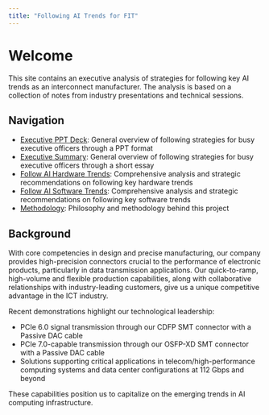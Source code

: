 ```yaml
---
title: "Following AI Trends for FIT"
---
```


# Welcome

This site contains an executive analysis of strategies for following key AI trends as an interconnect manufacturer. The analysis is based on a collection of notes from industry presentations and technical sessions.

## Navigation

- [Executive PPT Deck](EXEC_PPT.qmd): General overview of following strategies for busy executive officers through a PPT format
- [Executive Summary](EXEC_SUM.qmd): General overview of following strategies for busy executive officers through a short essay
- [Follow AI Hardware Trends](HW_REPORT.qmd): Comprehensive analysis and strategic recommendations on following key hardware trends
- [Follow AI Software Trends](SW_REPORT.qmd): Comprehensive analysis and strategic recommendations on following key software trends
- [Methodology](about.qmd): Philosophy and methodology behind this project

## Background

With core competencies in design and precise manufacturing, our company provides high-precision connectors crucial to the performance of electronic products, particularly in data transmission applications. Our quick-to-ramp, high-volume and flexible production capabilities, along with collaborative relationships with industry-leading customers, give us a unique competitive advantage in the ICT industry.

Recent demonstrations highlight our technological leadership:

- PCIe 6.0 signal transmission through our CDFP SMT connector with a Passive DAC cable
- PCIe 7.0-capable transmission through our OSFP-XD SMT connector with a Passive DAC cable
- Solutions supporting critical applications in telecom/high-performance computing systems and data center configurations at 112 Gbps and beyond

These capabilities position us to capitalize on the emerging trends in AI computing infrastructure.
